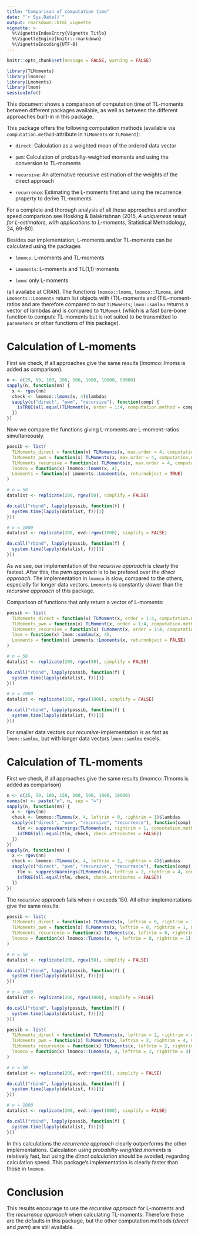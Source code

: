 ```yaml
---
title: "Comparison of computation time"
date: "`r Sys.Date()`"
output: rmarkdown::html_vignette
vignette: >
  %\VignetteIndexEntry{Vignette Title}
  %\VignetteEngine{knitr::rmarkdown}
  %\VignetteEncoding{UTF-8}
---
```


```r
knitr::opts_chunk$set(message = FALSE, warning = FALSE)
```

```r
library(TLMoments)
library(lmomco)
library(Lmoments)
library(lmom)
sessionInfo()
```

This document shows a comparison of computation time of TL-moments between different packages available, as well as between the different approaches built-in in this package. 

This package offers the following computation methods (available via `computation.method`-attribute in `TLMoments` or `TLMoment`): 

* `direct`: Calculation as a weighted mean of the ordered data vector

* `pwm`: Calculation of probabilty-weighted moments and using the conversion to TL-moments

* `recursive`: An alternative recursive estimation of the weights of the direct approach

* `recurrence`: Estimating the L-moments first and using the recurrence property to derive TL-moments

For a complete and thorough analysis of all these approaches and another speed comparison see Hosking & Balakrishnan (2015, *A uniqueness result for L-estimators, with applications to L-moments*, Statistical Methodology, 24, 69-80). 

Besides our implementation, L-moments and/or TL-moments can be calculated using the packages

* `lmomco`: L-moments and TL-moments

* `Lmoments`: L-moments and TL(1,1)-moments

* `lmom`: only L-moments

(all availabe at CRAN). The functions `lmomco::lmoms`, `lmomco::TLmoms`, and `Lmoments::Lmoments` return list objects with (T)L-moments and (T)L-moment-ratios and are therefore compared to our `TLMoments`; `lmom::samlmu` returns a vector of lambdas and is compared to `TLMoment` (which is a fast bare-bone function to compute TL-moments but is not suited to be transmitted to `parameters` or other functions of this package). 


# Calculation of L-moments

First we check, if all approaches give the same results (lmomco::lmoms is added as comparison). 
```r
n <- c(25, 50, 100, 200, 500, 1000, 10000, 50000)
sapply(n, function(nn) {
  x <- rgev(nn)
  check <- lmomco::lmoms(x, 4)$lambdas
  sapply(c("direct", "pwm", "recursive"), function(comp) {
    isTRUE(all.equal(TLMoment(x, order = 1:4, computation.method = comp), check, check.attributes = FALSE))
  })
})
```

Now we compare the functions giving L-moments are L-moment-ratios simultaneously. 
```r
possib <- list(
  TLMoments_direct = function(x) TLMoments(x, max.order = 4, computation.method = "direct"), 
  TLMoments_pwm = function(x) TLMoments(x, max.order = 4, computation.method = "pwm"), 
  TLMoments_recursive = function(x) TLMoments(x, max.order = 4, computation.method = "recursive"), 
  lmomco = function(x) lmomco::lmoms(x, 4), 
  Lmoments = function(x) Lmoments::Lmoments(x, returnobject = TRUE)
)

# n = 50
datalist <- replicate(200, rgev(50), simplify = FALSE)

do.call("rbind", lapply(possib, function(f) {
  system.time(lapply(datalist, f))[3]
}))

# n = 1000
datalist <- replicate(200, evd::rgev(1000), simplify = FALSE)

do.call("rbind", lapply(possib, function(f) {
  system.time(lapply(datalist, f))[3]
}))
```
As we see, our implementation of the *recursive approach* is clearly the fastest. After this, the *pwm approach* is to be prefered over the *direct approach*. The implementation in `lmomco` is slow, compared to the others, especially for longer data vectors. `Lmoments` is constantly slower than the *recursive approach* of this package. 

Comparison of functions that only return a vector of L-moments:
```r
possib <- list(
  TLMoments_direct = function(x) TLMoment(x, order = 1:4, computation.method = "direct"), 
  TLMoments_pwm = function(x) TLMoment(x, order = 1:4, computation.method = "pwm"), 
  TLMoments_recursive = function(x) TLMoment(x, order = 1:4, computation.method = "recursive"), 
  lmom = function(x) lmom::samlmu(x, 4), 
  Lmoments = function(x) Lmoments::Lmoments(x, returnobject = FALSE)
)

# n = 50
datalist <- replicate(200, rgev(50), simplify = FALSE)

do.call("rbind", lapply(possib, function(f) {
  system.time(lapply(datalist, f))[3]
}))

# n = 1000
datalist <- replicate(200, rgev(1000), simplify = FALSE)

do.call("rbind", lapply(possib, function(f) {
  system.time(lapply(datalist, f))[3]
}))
```
For smaller data vectors our *recursive*-implementation is as fast as `lmom::samlmu`, but with longer data vectors `lmom::samlmu` excels. 


# Calculation of TL-moments

First we check, if all approaches give the same results (lmomco::Tlmoms is added as comparison)
```r
n <- c(25, 50, 100, 150, 200, 500, 1000, 10000)
names(n) <- paste("n", n, sep = "=")
sapply(n, function(nn) {
  x <- rgev(nn)
  check <- lmomco::TLmoms(x, 4, leftrim = 0, rightrim = 1)$lambdas
  sapply(c("direct", "pwm", "recursive", "recurrence"), function(comp) {
    tlm <- suppressWarnings(TLMoments(x, rightrim = 1, computation.method = comp)$lambdas)
    isTRUE(all.equal(tlm, check, check.attributes = FALSE))
  })
})
sapply(n, function(nn) {
  x <- rgev(nn)
  check <- lmomco::TLmoms(x, 4, leftrim = 2, rightrim = 4)$lambdas
  sapply(c("direct", "pwm", "recursive", "recurrence"), function(comp) {
    tlm <- suppressWarnings(TLMoments(x, leftrim = 2, rightrim = 4, computation.method = comp)$lambdas)
    isTRUE(all.equal(tlm, check, check.attributes = FALSE))
  })
})
```
The *recursive approach* fails when n exceeds 150. All other implementations give the same results. 

```r
possib <- list(
  TLMoments_direct = function(x) TLMoments(x, leftrim = 0, rightrim = 1, max.order = 4, computation.method = "direct"), 
  TLMoments_pwm = function(x) TLMoments(x, leftrim = 0, rightrim = 1, max.order = 4, computation.method = "pwm"), 
  TLMoments_recurrence = function(x) TLMoments(x, leftrim = 0, rightrim = 1, max.order = 4, computation.method = "recurrence"), 
  lmomco = function(x) lmomco::TLmoms(x, 4, leftrim = 0, rightrim = 1)
)

# n = 50
datalist <- replicate(200, rgev(50), simplify = FALSE)

do.call("rbind", lapply(possib, function(f) {
  system.time(lapply(datalist, f))[3]
}))

# n = 1000
datalist <- replicate(200, rgev(1000), simplify = FALSE)

do.call("rbind", lapply(possib, function(f) {
  system.time(lapply(datalist, f))[3]
}))
```

```r
possib <- list(
  TLMoments_direct = function(x) TLMoments(x, leftrim = 2, rightrim = 4, max.order = 4, computation.method = "direct"), 
  TLMoments_pwm = function(x) TLMoments(x, leftrim = 2, rightrim = 4, max.order = 4, computation.method = "pwm"), 
  TLMoments_recurrence = function(x) TLMoments(x, leftrim = 2, rightrim = 4, max.order = 4, computation.method = "recurrence"), 
  lmomco = function(x) lmomco::TLmoms(x, 4, leftrim = 2, rightrim = 4)
)

# n = 50
datalist <- replicate(200, evd::rgev(50), simplify = FALSE)

do.call("rbind", lapply(possib, function(f) {
  system.time(lapply(datalist, f))[3]
}))

# n = 1000
datalist <- replicate(200, evd::rgev(1000), simplify = FALSE)

do.call("rbind", lapply(possib, function(f) {
  system.time(lapply(datalist, f))[3]
}))
```

In this calculations the *recurrence approach* clearly outperforms the other implementations. Calculation using *probabilty-weighted moments* is relatively fast, but using the *direct calculation* should be avoided, regarding calculation speed. This package's implementation is clearly faster than those in `lmomco`. 


# Conclusion

This results encourage to use the *recursive approach* for L-moments and the *recurrence approach* when calculating TL-moments. Therefore these are the defaults in this package, but the other computation methods (*direct* and *pwm*) are still available. 
